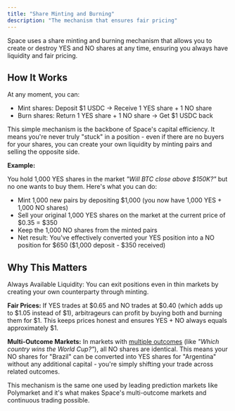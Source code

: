 ```yaml
---
title: "Share Minting and Burning"
description: "The mechanism that ensures fair pricing"
---
```


Space uses a share minting and burning mechanism that allows you to create or destroy YES and NO shares at any time, ensuring you always have liquidity and fair pricing.

## How It Works

At any moment, you can:

- Mint shares: Deposit \$1 USDC → Receive 1 YES share + 1 NO share
- Burn shares: Return 1 YES share + 1 NO share → Get \$1 USDC back

This simple mechanism is the backbone of Space's capital efficiency. It means you're never truly "stuck" in a position - even if there are no buyers for your shares, you can create your own liquidity by minting pairs and selling the opposite side.

**Example:**

You hold 1,000 YES shares in the market _"Will BTC close above \$150K?"_ but no one wants to buy them. Here's what you can do:

- Mint 1,000 new pairs by depositing \$1,000 (you now have 1,000 YES + 1,000 NO shares)
- Sell your original 1,000 YES shares on the market at the current price of \$0.35 = \$350
- Keep the 1,000 NO shares from the minted pairs
- Net result: You've effectively converted your YES position into a NO position for \$650 (\$1,000 deposit - \$350 received)

## Why This Matters

Always Available Liquidity: You can exit positions even in thin markets by creating your own counterparty through minting.

**Fair Prices:** If YES trades at \$0.65 and NO trades at \$0.40 (which adds up to \$1.05 instead of \$1), arbitrageurs can profit by buying both and burning them for \$1. This keeps prices honest and ensures YES + NO always equals approximately \$1.

**Multi-Outcome Markets:** In markets with [multiple outcomes](/features/multi-outcome) (like _"Which country wins the World Cup?"_), all NO shares are identical. This means your NO shares for "Brazil" can be converted into YES shares for "Argentina" without any additional capital - you're simply shifting your trade across related outcomes.

This mechanism is the same one used by leading prediction markets like Polymarket and it's what makes Space's multi-outcome markets and continuous trading possible.